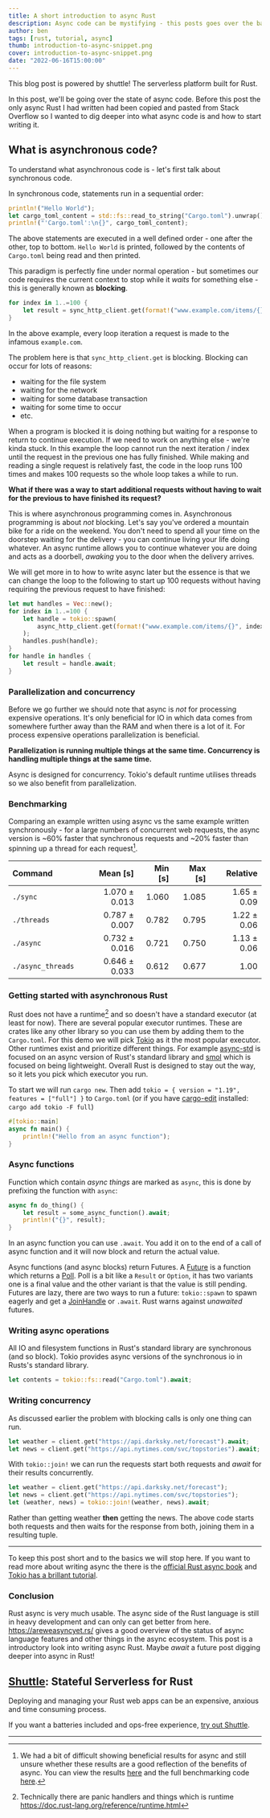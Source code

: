 ```yaml
---
title: A short introduction to async Rust
description: Async code can be mystifying - this posts goes over the basics and helps us get comfortable with some of the core concepts of asynchronous Rust
author: ben
tags: [rust, tutorial, async]
thumb: introduction-to-async-snippet.png
cover: introduction-to-async-snippet.png
date: "2022-06-16T15:00:00"
---
```


This blog post is powered by shuttle! The serverless platform built for Rust.

In this post, we'll be going over the state of async code. Before this post the only async Rust I had written had been copied and pasted from Stack Overflow so I wanted to dig deeper into what async code is and how to start writing it.

## What is asynchronous code?

To understand what asynchronous code is - let's first talk about synchronous code.

In synchronous code, statements run in a sequential order:

```rust
println!("Hello World");
let cargo_toml_content = std::fs::read_to_string("Cargo.toml").unwrap();
println!("'Cargo.toml':\n{}", cargo_toml_content);
```

The above statements are executed in a well defined order - one after the other, top to bottom. `Hello World` is printed, followed by the contents of `Cargo.toml` being read and then printed.

This paradigm is perfectly fine under normal operation - but sometimes our code requires the current context to stop while it *waits* for something else - this is generally known as **blocking**.

```rust
for index in 1..=100 {
    let result = sync_http_client.get(format!("www.example.com/items/{}", index));
}
```

In the above example, every loop iteration a request is made to the infamous `example.com`.

The problem here is that `sync_http_client.get` is blocking. Blocking can occur for lots of reasons:

- waiting for the file system
- waiting for the network
- waiting for some database transaction
- waiting for some time to occur
- etc.

When a program is blocked it is doing nothing but waiting for a response to return to continue execution. If we need to work on anything else - we're kinda stuck. In this example the loop cannot run the next iteration / index until the request in the previous one has fully finished. While making and reading a single request is relatively fast, the code in the loop runs 100 times and makes 100 requests so the whole loop takes a while to run.

**What if there was a way to start additional requests without having to wait for the previous to have finished its request?**

This is where asynchronous programming comes in. Asynchronous programming is
about *not* blocking. Let's say you've ordered a mountain bike for a ride on
the weekend. You don't need to spend all your time on the doorstep waiting
for the delivery - you can continue living your life doing whatever. An async runtime allows you to continue whatever you are doing and acts as a doorbell, *awaking* you to the door when the delivery arrives.

We will get more in to how to write async later but the essence is that we can change the loop to the following to start up 100 requests without having requiring the previous request to have finished:

```rust
let mut handles = Vec::new();
for index in 1..=100 {
    let handle = tokio::spawn(
        async_http_client.get(format!("www.example.com/items/{}", index))
    );
    handles.push(handle);
}
for handle in handles {
    let result = handle.await;
}
```

### Parallelization and concurrency

Before we go further we should note that async is *not* for processing
expensive operations. It's only beneficial for IO in which data comes from somewhere further away than the RAM and when there is a lot of it. For process expensive operations parallelization is beneficial.

**Parallelization is running multiple things at the same time. Concurrency is handling multiple things at the same time.**

Async is designed for concurrency. Tokio's default runtime utilises threads so we also benefit from parallelization.

### Benchmarking

Comparing an example written using async vs the same example written
synchronously - for a large numbers of concurrent web requests, the async
version is ~60% faster that synchronous requests and ~20% faster than spinning
up a thread for each request[^benchmarks].

| Command | Mean [s] | Min [s] | Max [s] | Relative |
|:---|---:|---:|---:|---:|
| `./sync` | 1.070 ± 0.013 | 1.060 | 1.085 | 1.65 ± 0.09 |
| `./threads` | 0.787 ± 0.007 | 0.782 | 0.795 | 1.22 ± 0.06 |
| `./async` | 0.732 ± 0.016 | 0.721 | 0.750 | 1.13 ± 0.06 |
| `./async_threads` | 0.646 ± 0.033 | 0.612 | 0.677 | 1.00 |

### Getting started with asynchronous Rust

Rust does not have a runtime[^rust-runtime] and so doesn't have a standard
executor (at least for now). There are several popular executor runtimes. These are crates like any other library so you can use them by adding them to the `Cargo.toml`. For this demo we will pick [Tokio](https://tokio.rs/) as it the most popular executor. Other runtimes exist and prioritize different things. For example [async-std](https://docs.rs/async-std/latest/async_std/index.html) is focused on an async version of Rust's standard library and [smol](https://docs.rs/smol/1.2.5/smol/) which is focused on being lightweight. Overall Rust is designed to stay out the way, so it lets you pick which executor you run.

To start we will run `cargo new`. Then add `tokio = { version = "1.19", features = ["full"] }` to `Cargo.toml` (or if you have [cargo-edit](https://github.com/killercup/cargo-edit) installed: `cargo add tokio -F full`)

```rust
#[tokio::main]
async fn main() {
    println!("Hello from an async function");
}
```

### Async functions

Function which contain *async things* are marked as `async`, this is done by prefixing the function with `async`:

```rust
async fn do_thing() {
    let result = some_async_function().await;
    println!("{}", result);
}
```

In an async function you can use `.await`. You add it on to the end of a
call of async function and it will now block and return the actual value.

Async functions (and async blocks) return Futures. A [Future](https://doc.rust-lang.org/std/future/trait.Future.html) is a function which returns a [Poll](https://doc.rust-lang.org/std/task/enum.Poll.html). Poll is a bit like a `Result` or `Option`, it has two variants one is a final value and the other variant is that the value is still pending. Futures are lazy, there are two ways to run a future: `tokio::spawn` to spawn eagerly and get a [JoinHandle](https://docs.rs/tokio/latest/tokio/task/struct.JoinHandle.html) or `.await`. Rust warns against *unawaited* futures.

### Writing async operations

All IO and filesystem functions in Rust's standard library are synchronous (and so block). Tokio provides async versions of the synchronous io in Rusts's standard library.

```rust
let contents = tokio::fs::read("Cargo.toml").await;
```

### Writing concurrency

As discussed earlier the problem with blocking calls is only one thing can run.

```rust
let weather = client.get("https://api.darksky.net/forecast").await;
let news = client.get("https://api.nytimes.com/svc/topstories").await;
```

With `tokio::join!` we can run the requests start both requests and *await* for their results concurrently.

```rust
let weather = client.get("https://api.darksky.net/forecast");
let news = client.get("https://api.nytimes.com/svc/topstories");
let (weather, news) = tokio::join!(weather, news).await;
```

Rather than getting weather **then** getting the news. The above code starts both requests and then waits for the response from both, joining them in a resulting tuple.

<hr styles="margin-top: 5px"/>

To keep this post short and to the basics we will stop here. If you want to read more about writing async the there is the [official Rust async book](https://rust-lang.github.io/async-book/) and [Tokio has a brillant tutorial](https://tokio.rs/tokio/tutorial).

### Conclusion

Rust async is very much usable. The async side of the Rust language is still in heavy development and can only can get better from here. https://areweasyncyet.rs/ gives a good overview of the status of async language features and other things in the async ecosystem. This post is a introductory look into writing async Rust. Maybe *await* a future post digging deeper into async in Rust!

## [Shuttle](https://www.shuttle.rs/): Stateful Serverless for Rust

Deploying and managing your Rust web apps can be an expensive, anxious and time consuming process.

If you want a batteries included and ops-free experience, [try out Shuttle](https://docs.rs/shuttle-service/latest/shuttle_service/).

<hr styles="margin-top: 10px"/>

[^rust-runtime]: Technically there are panic handlers and things which is runtime https://doc.rust-lang.org/reference/runtime.html

[^benchmarks]: We had a bit of difficult showing beneficial results for async and still unsure whether these results are a good reflection of the benefits of async. You can view the results [here](https://github.com/kaleidawave/sync-vs-threads-vs-async-rust-bench/actions/runs/2517638422) and the full benchmarking code [here](https://github.com/kaleidawave/sync-vs-threads-vs-async-rust-bench).
